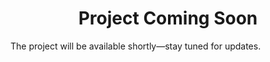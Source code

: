 ::: {.panel .panel-default}
::: {style="text-align: center;"}
# Project Coming Soon {style="text-align: center;"}

::: {.panel .panel-default}
The project will be available shortly---stay tuned for updates.
:::
:::
:::
